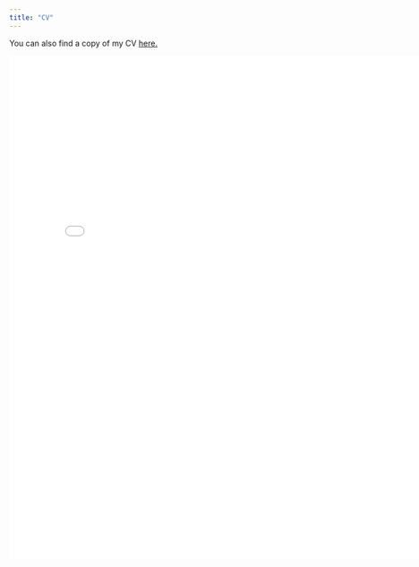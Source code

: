 ```yaml
---
title: "CV"
---
```


You can also find a copy of my CV [here.](files/CV.pdf)


<iframe src="files/CV.pdf" style="width:800px; height:900px;" frameborder="0"></iframe>
